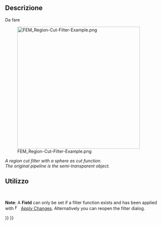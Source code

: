 <languages/>

<div class="mw-translate-fuzzy">
{{Docnav/it
|[[FEM_PostFilterCutFunction/it|Function cut filter]]
|[[FEM_PostFilterDataAlongLine/it|Line clip filter]]
|[[FEM_Workbench/it|FEM]]
|IconL=FEM_PostFilterCutFunction.svg
|IconR=FEM_PostFilterDataAlongLine.svg
|IconC=Workbench_FEM.svg
}}
</div>

<div class="mw-translate-fuzzy">
{{GuiCommand/it
|Name=FEM PostFilterClipRegion
|Name/it=FEM PostFilterClipRegion
|MenuLocation= Risultati → Crea clip filter
|Workbenches=[[FEM_Workbench/it|FEM]]
|Shortcut=
|SeeAlso=[[FEM_tutorial/it|Tutorial FEM]]
}}
</div>

<span id="Description"></span>
==Descrizione==

<div class="mw-translate-fuzzy">
Da fare
</div>

[[File:FEM_Region-Cut-Filter-Example.png|400px]]

''A region cut filter with a sphere as cut function.</br>The original pipeline is the semi-transparent object.''

<span id="Usage"></span>
==Utilizzo==

<div class="mw-translate-fuzzy">
<br />
</div>

'''Note''': A '''Field''' can only be set if a filter function exists and has been applied with  [[Image:FEM_PostApplyChanges.svg|16px]] [[FEM_PostApplyChanges|Apply Changes]]. Alternatively you can reopen the filter dialog.


<div class="mw-translate-fuzzy">
{{Docnav
|[[FEM_PostFilterCutFunction/it|Function cut filter]]
|[[FEM_PostFilterDataAlongLine/it|Line clip filter]]
|[[FEM_Workbench/it|FEM]]
|IconL=FEM_PostFilterCutFunction.svg
|IconR=FEM_PostFilterDataAlongLine.svg
|IconC=Workbench_FEM.svg
}}
</div>

{{FEM Tools navi{{#translation:}}}}
{{Userdocnavi{{#translation:}}}}